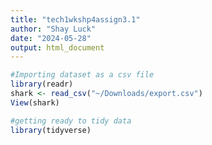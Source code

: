 ```yaml
---
title: "tech1wkshp4assign3.1"
author: "Shay Luck"
date: "2024-05-28"
output: html_document
---
```


```r
#Importing dataset as a csv file
library(readr)
shark <- read_csv("~/Downloads/export.csv")
View(shark)
```


```r
#getting ready to tidy data
library(tidyverse)
```


```r

```

